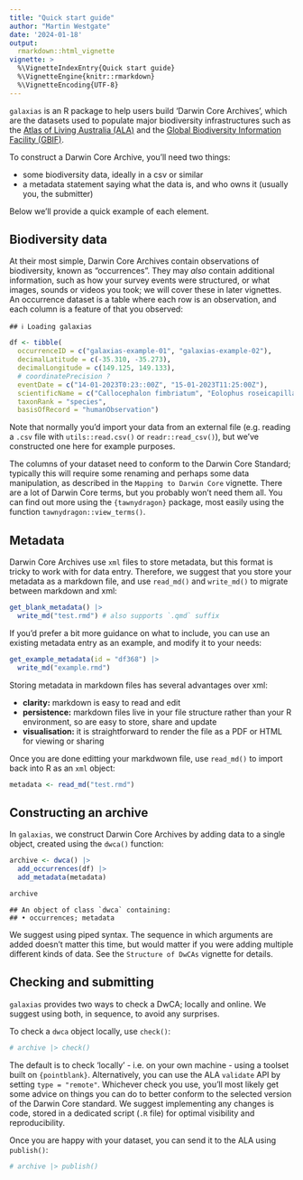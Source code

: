 ```yaml
---
title: "Quick start guide"
author: "Martin Westgate"
date: '2024-01-18'
output:
  rmarkdown::html_vignette
vignette: >
  %\VignetteIndexEntry{Quick start guide}
  %\VignetteEngine{knitr::rmarkdown}
  %\VignetteEncoding{UTF-8}
---
```


`galaxias` is an R package to help users build 'Darwin Core Archives', which
are the datasets used to populate major biodiversity infrastructures such as 
the [Atlas of Living Australia (ALA)](https://www.ala.org.au) and the 
[Global Biodiversity Information Facility (GBIF)](https://gbif.org).

To construct a Darwin Core Archive, you'll need two things:

 - some biodiversity data, ideally in a csv or similar
 - a metadata statement saying what the data is, and who owns it (usually you, the submitter)

Below we'll provide a quick example of each element. 

## Biodiversity data
At their most simple, Darwin Core Archives contain observations of biodiversity, 
known as "occurrences". They may *also* contain additional information, such as 
how your survey events were structured, or what images, sounds or videos you 
took; we will cover these in later vignettes. An occurrence dataset is a table 
where each row is an observation, and each column is a feature of that you
observed:


```
## ℹ Loading galaxias
```


```r
df <- tibble(
  occurrenceID = c("galaxias-example-01", "galaxias-example-02"),
  decimalLatitude = c(-35.310, -35.273),
  decimalLongitude = c(149.125, 149.133),
  # coordinatePrecision ?
  eventDate = c("14-01-2023T0:23::00Z", "15-01-2023T11:25:00Z"),
  scientificName = c("Callocephalon fimbriatum", "Eolophus roseicapilla"),
  taxonRank = "species",
  basisOfRecord = "humanObservation")
```

Note that normally you'd import your data from an external file (e.g. reading a 
`.csv` file with `utils::read.csv()` or `readr::read_csv()`), but we've 
constructed one here for example purposes.

The columns of your dataset need to conform to the Darwin Core Standard; 
typically this will require some renaming and perhaps some data manipulation, 
as described in the `Mapping to Darwin Core` vignette. There are a lot of Darwin 
Core terms, but you probably won't need them all. You can find out more using 
the `{tawnydragon}` package, most easily using the function 
`tawnydragon::view_terms()`.

## Metadata
Darwin Core Archives use `xml` files to store metadata, but this format is 
tricky to work with for data entry. Therefore, we suggest that you store your 
metadata as a markdown file, and use `read_md()` and `write_md()` to migrate 
between markdown and xml:


```r
get_blank_metadata() |>
  write_md("test.rmd") # also supports `.qmd` suffix
```

If you'd prefer a bit more guidance on what to include, you can use an existing 
metadata entry as an example, and modify it to your needs:


```r
get_example_metadata(id = "df368") |>
  write_md("example.rmd")
```

Storing metadata in markdown files has several advantages over xml:

- **clarity:** markdown is easy to read and edit
- **persistence:** markdown files live in your file structure rather than your R environment, so
  are easy to store, share and update
- **visualisation:** it is straightforward to render the file as a PDF or HTML for viewing or sharing

Once you are done editting your markdwown file, use `read_md()` to import back 
into R as an `xml` object:


```r
metadata <- read_md("test.rmd")
```

## Constructing an archive

In `galaxias`, we construct Darwin Core Archives by adding data to a single 
object, created using the `dwca()` function:



```r
archive <- dwca() |>
  add_occurrences(df) |>
  add_metadata(metadata)

archive
```

```
## An object of class `dwca` containing: 
## • occurrences; metadata
```

We suggest using piped syntax. The sequence in which arguments are added doesn't
matter this time, but would matter if you were adding multiple different kinds 
of data. See the `Structure of DwCAs` vignette for details.

## Checking and submitting

`galaxias` provides two ways to check a DwCA; locally and online. We suggest
using both, in sequence, to avoid any surprises. 

To check a `dwca` object locally, use `check()`:

```r
# archive |> check()
```
The default is to check 'locally' - i.e. on your own machine - using a toolset
built on `{pointblank}`. Alternatively, you can use the ALA `validate` API by
setting `type = "remote"`. Whichever check you use, you'll most likely get some 
advice on things you can do to better conform to the selected version of the 
Darwin Core standard. We suggest implementing any changes is code, stored in 
a dedicated script (`.R` file) for optimal visibility and reproducibility.

Once you are happy with your dataset, you can send it to the ALA using 
`publish()`:


```r
# archive |> publish()
```
